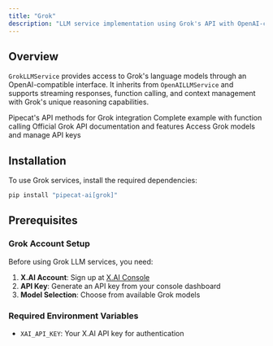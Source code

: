 ```yaml
---
title: "Grok"
description: "LLM service implementation using Grok's API with OpenAI-compatible interface"
---
```


## Overview

`GrokLLMService` provides access to Grok's language models through an OpenAI-compatible interface. It inherits from `OpenAILLMService` and supports streaming responses, function calling, and context management with Grok's unique reasoning capabilities.

<CardGroup cols={2}>
  <Card
    title="Grok LLM API Reference"
    icon="code"
    href="https://reference-server.pipecat.ai/en/latest/api/pipecat.services.grok.llm.html"
  >
    Pipecat's API methods for Grok integration
  </Card>
  <Card
    title="Example Implementation"
    icon="play"
    href="https://github.com/pipecat-ai/pipecat/blob/main/examples/foundational/14g-function-calling-grok.py"
  >
    Complete example with function calling
  </Card>
  <Card
    title="Grok Documentation"
    icon="book"
    href="https://docs.x.ai/docs/api-reference#chat-completions"
  >
    Official Grok API documentation and features
  </Card>
  <Card title="X.AI Platform" icon="microphone" href="https://console.x.ai/">
    Access Grok models and manage API keys
  </Card>
</CardGroup>

## Installation

To use Grok services, install the required dependencies:

```bash
pip install "pipecat-ai[grok]"
```

## Prerequisites

### Grok Account Setup

Before using Grok LLM services, you need:

1. **X.AI Account**: Sign up at [X.AI Console](https://console.x.ai/)
2. **API Key**: Generate an API key from your console dashboard
3. **Model Selection**: Choose from available Grok models

### Required Environment Variables

- `XAI_API_KEY`: Your X.AI API key for authentication
